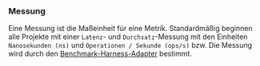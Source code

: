 ### Messung
Eine Messung ist die Maßeinheit für eine Metrik.
Standardmäßig beginnen alle Projekte mit einer `Latenz`- und `Durchsatz`-Messung
mit den Einheiten `Nanosekunden (ns)` und `Operationen / Sekunde (ops/s)` bzw.
Die Messung wird durch den [Benchmark-Harness-Adapter](/de/docs/explanation/adapters/) bestimmt.